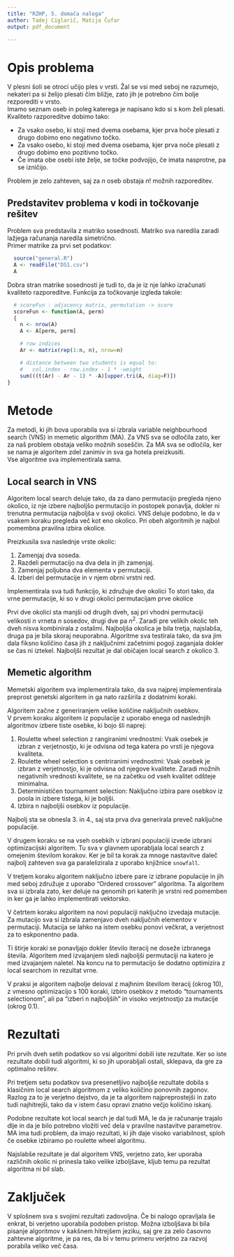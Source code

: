 ```yaml
---
title: "RZHP, 5. domača naloga"
author: Tadej Ciglarič, Matija Čufar
output: pdf_document

---
```


# Opis problema

V plesni šoli se otroci učijo ples v vrsti. Žal se vsi med seboj ne razumejo,
nekateri pa si želijo plesati čim bližje, zato jih je potrebno čim bolje
rezporediti v vrsto.  
Imamo seznam oseb in poleg katerega je napisano kdo si s kom želi plesati.
Kvaliteto razporeditve dobimo tako:

* Za vsako osebo, ki stoji med dvema osebama, kjer prva hoče plesati z drugo
  dobimo eno negativno točko.
* Za vsako osebo, ki stoji med dvema osebama, kjer prva noče plesati z drugo
  dobimo eno pozitivno točko.
* Če imata obe osebi iste želje, se točke podvojijo, če imata nasprotne, pa se
  izničijo.
  
Problem je zelo zahteven, saj za $n$ oseb obstaja $n!$ možnih razporeditev.  

## Predstavitev problema v kodi in točkovanje rešitev

Problem sva predstavila z matriko sosednosti. Matriko sva naredila zaradi
lažjega računanja naredila simetrično.  
Primer matrike za prvi set podatkov:  
```r
  source("general.R")
  A <- readFile("DS1.csv")
  A
```
  
Dobra stran matrike sosednosti je tudi to, da je iz nje lahko izračunati
kvaliteto razporeditve. Funkcija za točkovanje izgleda takole:  
```r
  # scoreFun : adjacency matrix, permutation -> score
  scoreFun <- function(A, perm)
  {
    n <- nrow(A)
    A <- A[perm, perm]

    # row indices
    Ar <- matrix(rep(1:n, n), nrow=n)

    # distance between two students is equal to:
    #   col.index - row.index - 1 * -weight
    sum(((t(Ar) - Ar - 1) * -A)[upper.tri(A, diag=F)])
}
```

\newpage

# Metode

Za metodi, ki jih bova uporabila sva si izbrala variable neighbourhood search
(VNS) in memetic algorithm (MA). Za VNS sva se odločila zato, ker za naš
problem obstaja veliko možnih soseščin. Za MA sva se odločila, ker se nama je
algoritem zdel zanimiv in sva ga hotela preizkusiti.  
Vse algoritme sva implementirala sama.

## Local search in VNS

Algoritem local search deluje tako, da za dano permutacijo pregleda njeno
okolico, iz nje izbere najboljšo permutacijo in postopek ponavlja, dokler ni
trenutna permutacija najboljša v svoji okolici. VNS deluje podobno, le da v
vsakem koraku pregleda več kot eno okolico. Pri obeh algoritmih je najbol
pomembna pravilna izbira okolice.  

Preizkusila sva naslednje vrste okolic:  

1. Zamenjaj dva soseda.
2. Razdeli permutacijo na dva dela in jih zamenjaj.
3. Zamenjaj poljubna dva elementa v permutaciji.
4. Izberi del permutacije in v njem obrni vrstni red.

Implementirala sva tudi funkcijo, ki združuje dve okolici To stori tako, da
vrne permutacije, ki so v drugi okolici permutacijam prve okolice  

Prvi dve okolici sta manjši od drugih dveh, saj pri vhodni permutaciji velikosti
$n$ vrneta $n$ sosedov, drugi dve pa $n^2$. Zaradi pre velikih okolic teh dveh
nisva kombinirala z ostalimi.
Najboljša okolica je bila tretja, najslabša, druga pa je bila skoraj neuporabna.
Algoritme sva testirala tako, da sva jim dala fiksno količino časa jih z
naključnimi začetnimi pogoji zaganjala dokler se čas ni iztekel. Najboljši
rezultat je dal običajen local search z okolico 3.

## Memetic algorithm

Memetski algoritem sva implementirala tako, da sva najprej implementirala
preprost genetski algoritem in ga nato razširila z dodatnimi koraki.  

Algoritem začne z generiranjem velike količine naključnih osebkov.  
V prvem koraku algoritem iz populacije z uporabo enega od naslednjih algoritmov
izbere tiste osebke, ki bojo šli naprej:

1. Roulette wheel selection z rangiranimi vrednostmi: Vsak osebek je izbran z
   verjetnostjo, ki je odvisna od tega katera po vrsti je njegova kvaliteta.
2. Roulette wheel selection s centriranimi vrednostmi: Vsak osebek je izbran z
   verjetnostjo, ki je odvisna od njegove kvalitete. Zaradi možnih negativnih
   vrednosti kvalitete, se na začetku od vseh kvalitet odšteje minimalna.
3. Determinističen tournament selection: Naključno izbira pare osebkov iz poola
   in izbere tistega, ki je boljši.
4. Izbira n najboljši osebkov iz populacije.

Najbolj sta se obnesla 3. in 4., saj sta prva dva generirala preveč naključne
populacije.  

V drugem koraku se na vseh osebkih v izbrani populaciji izvede izbrani
optimizacijski algoritem. Tu sva v glavnem uporabljala local search z omejenim
številom korakov. Ker je bil ta korak za mnoge nastavitve daleč najbolj
zahteven sva ga paralelizirala z uporabo knjižnice `snowfall`.  

V tretjem koraku algoritem naključno izbere pare iz izbrane populacije in jih
med seboj združuje z uporabo "Ordered crossover" algoritma. Ta algoritem sva si
izbrala zato, ker deluje na genomih pri katerih je vrstni red pomemben in ker
ga je lahko implementirati vektorsko.

V četrtem koraku algoritem na novi populaciji naključno izvedaja mutacije.
Za mutacijo sva si izbrala zamenjavo dveh naključnih elementov v permutaciji.
Mutacija se lahko na istem osebku ponovi večkrat, a verjetnost za to
eskponentno pada.

Ti štirje koraki se ponavljajo dokler število iteracij ne doseže izbranega
števila. Algoritem med izvajanjem sledi najboljši permutaciji na katero je med
izvajanjem naletel. Na koncu na to permutacijo še dodatno optimizira z local
searchom in rezultat vrne.

V praksi je algoritem najbolje deloval z majhnim številom iteracij (okrog 10),
z vmesno optimizacijo s 100 koraki, izbiro osebkov z metodo "tournaments
selectionom", ali pa "izberi n najboljših" in visoko verjetnostjo za mutacije
(okrog 0.1).

# Rezultati

Pri prvih dveh setih podatkov so vsi algoritmi dobili iste rezultate. Ker so
iste rezultate dobili tudi algoritmi, ki so jih uporabljali ostali, sklepava,
da gre za optimalno rešitev.  

Pri tretjem setu podatkov sva presenetljivo najboljše rezultate dobila s
klasičnim local search algoritmom z veliko količino ponovnih zagonov. Razlog za
to je verjetno dejstvo, da je ta algoritem najpreprostejši in zato tudi
najhitrejši, tako da v istem času opravi znatno večjo količino iskanj.  

Podobne rezultate kot local search je dal tudi MA, le da je računanje trajalo
dlje in da je bilo potrebno vložiti več dela v pravilne nastavitve parametrov.
MA ima tudi problem, da imajo rezultati, ki jih daje visoko variabilnost, sploh
če osebke izbiramo po roulette wheel algoritmu.  

Najslabše rezultate je dal algoritem VNS, verjetno zato, ker uporaba različnih
okolic ni prinesla tako velike izboljšave, kljub temu pa rezultat algoritma ni
bil slab.

# Zaključek

V splošnem sva s svojimi rezultati zadovoljna. Če bi nalogo opravljala še
enkrat, bi verjetno uporabila podoben pristop. Možna izboljšava bi bila pisanje
algoritmov v kakšnem hitrejšem jeziku, saj gre za zelo časovno zahtevne
algoritme, je pa res, da bi v temu primeru verjetno za razvoj porabila veliko
več časa.
